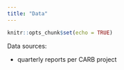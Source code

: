 ```yaml
---
title: "Data"
---
```


```r
knitr::opts_chunk$set(echo = TRUE)
```

Data sources:

- quarterly reports per CARB project
